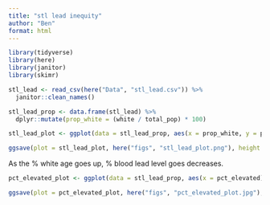 ```yaml
---
title: "stl lead inequity"
author: "Ben"
format: html
---
```


```r
library(tidyverse)
library(here)
library(janitor)
library(skimr)
```

```r
stl_lead <- read_csv(here("Data", "stl_lead.csv")) %>% 
  janitor::clean_names()
```

```r
stl_lead_prop <- data.frame(stl_lead) %>% 
  dplyr::mutate(prop_white = (white / total_pop) * 100)
```

```r
stl_lead_plot <- ggplot(data = stl_lead_prop, aes(x = prop_white, y = pct_elevated)) + geom_point() + labs(x = "% White", y = "% Elevated")

ggsave(plot = stl_lead_plot, here("figs", "stl_lead_plot.png"), height = 6, width = 5)
```

As the % white age goes up, % blood lead level goes decreases.

```r
pct_elevated_plot <- ggplot(data = stl_lead_prop, aes(x = pct_elevated)) + geom_histogram( show.legend = FALSE) + labs(x = "% Elevated", y = "Count")

ggsave(plot = pct_elevated_plot, here("figs", "pct_elevated_plot.jpg"), height = 6, width = 5)
```
